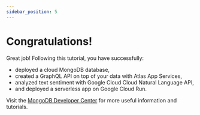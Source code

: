 ```yaml
---
sidebar_position: 5
---
```


# Congratulations!

Great job! Following this tutorial, you have successfully:
* deployed a cloud MongoDB database,
* created a GraphQL API on top of your data with Atlas App Services,
* analyzed text sentiment with Google Cloud Cloud Natural Language API,
* and deployed a serverless app on Google Cloud Run.

Visit the [MongoDB Developer Center](https://mongodb.com/developer/?utm_campaign=devrel&utm_source=workshop&utm_medium=cta&utm_content=google_cloud_workshop&utm_term=stanimira_vlaeva) for more useful information and tutorials.
